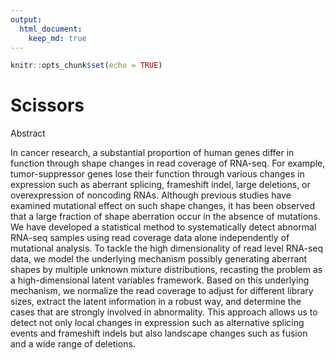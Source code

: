 ```yaml
---
output: 
  html_document:
    keep_md: true
---
```


```r
knitr::opts_chunk$set(echo = TRUE)
```

# Scissors

Abstract

In cancer research, a substantial proportion of human genes differ in function through shape changes in read coverage of RNA-seq. For example, tumor-suppressor genes lose their function through various changes in expression such as aberrant splicing, frameshift indel, large deletions, or overexpression of noncoding RNAs. Although previous studies have examined mutational effect on such shape changes, it has been observed that a large fraction of shape aberration occur in the absence of mutations. We have developed a statistical method to systematically detect abnormal RNA-seq samples using read coverage data alone independently of mutational analysis. To tackle the high dimensionality of read level RNA-seq data, we model the underlying mechanism possibly generating aberrant shapes by multiple unknown mixture distributions, recasting the problem as a high-dimensional latent variables framework. Based on this underlying mechanism, we normalize the read coverage to adjust for different library sizes, extract the latent information in a robust way, and determine the cases that are strongly involved in abnormality. This approach allows us to detect not only local changes in expression such as alternative splicing events and frameshift indels but also landscape changes such as fusion and a wide range of deletions. 


